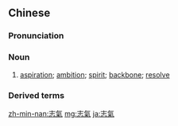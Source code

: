 {{also|志气}}
==Chinese==
{{zh-forms|s=志气}}

===Pronunciation===
{{zh-pron
|m=zhìqì,tl=y
|c=zi3 hei3
|mn=chì-khì
|cat=n
}}

===Noun===
{{zh-noun}}

# [[aspiration]]; [[ambition]]; [[spirit]]; [[backbone]]; [[resolve]]

===Derived terms===
{{zh-der|長他人志氣，滅自己威風}}

{{zh-cat|Advanced}}

[[zh-min-nan:志氣]]
[[mg:志氣]]
[[ja:志氣]]